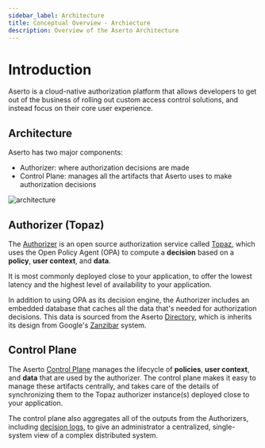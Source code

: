 ```yaml
---
sidebar_label: Architecture
title: Conceptual Overview - Archiecture
description: Overview of the Aserto Architecture
---
```


# Introduction

Aserto is a cloud-native authorization platform that allows developers to get out of the business of rolling out custom access control solutions, and instead focus on their core user experience.  

## Architecture

Aserto has two major components:
* Authorizer: where authorization decisions are made
* Control Plane: manages all the artifacts that Aserto uses to make authorization decisions

![architecture](/architecture.png)

## Authorizer (Topaz)

The [Authorizer](/docs/overview/authorizer) is an open source authorization service called [Topaz](https://github.com/aserto-dev/topaz), which uses the Open Policy Agent (OPA) to compute a **decision** based on a **policy**, **user context**, and **data**. 

It is most commonly deployed close to your application, to offer the lowest latency and the highest level of availability to your application.

In addition to using OPA as its decision engine, the Authorizer includes an embedded database that caches all the data that's needed for authorization decisions. This data is sourced from the Aserto [Directory](/docs/overview/directory), which is inherits its design from Google's [Zanzibar](https://research.google/pubs/pub48190/) system. 

## Control Plane

The Aserto [Control Plane](/docs/overview/control-plane) manages the lifecycle of **policies**, **user context**, and **data** that are used by the authorizer. The control plane makes it easy to manage these artifacts centrally, and takes care of the details of synchronizing them to the Topaz authorizer instance(s) deployed close to your application.

The control plane also aggregates all of the outputs from the Authorizers, including [decision logs](/docs/overview/decision-logs), to give an administrator a centralized, single-system view of a complex distributed system.
